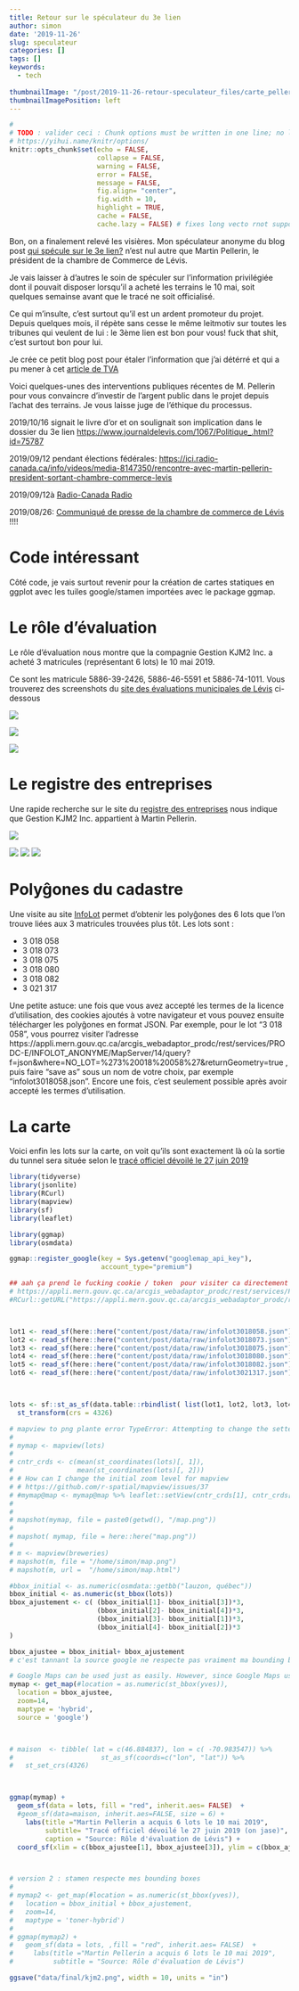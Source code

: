 ```yaml
---
title: Retour sur le spéculateur du 3e lien
author: simon
date: '2019-11-26'
slug: speculateur
categories: []
tags: []
keywords:
  - tech
  
thumbnailImage: "/post/2019-11-26-retour-speculateur_files/carte_pellerin.png" 
thumbnailImagePosition: left      
---
```



```r
#
# TODO : valider ceci : Chunk options must be written in one line; no line breaks are allowed inside chunk options;
# https://yihui.name/knitr/options/
knitr::opts_chunk$set(echo = FALSE, 
                      collapse = FALSE,
                      warning = FALSE,
                      error = FALSE,
                      message = FALSE,
                      fig.align= "center",
                      fig.width = 10,
                      highlight = TRUE,
                      cache = FALSE,
                      cache.lazy = FALSE) # fixes long vecto rnot supported quand on cache des gros éléments https://stackoverflow.com/questions/39417003/long-vectors-not-supported-yet-error-in-rmd-but-not-in-r-script
```



Bon, on a finalement relevé les visières.  Mon spéculateur anonyme du blog post [qui spécule sur le 3e lien?](https://www.simoncoulombe.com/2019/09/profit-3e-lien/) n'est nul autre que Martin Pellerin, le président de la chambre de Commerce de Lévis.  

Je vais laisser à d'autres le soin de spéculer sur l'information privilégiée dont il pouvait disposer lorsqu'il a acheté les terrains le 10 mai, soit quelques semainse avant que le tracé ne soit officialisé.  

Ce qui m'insulte, c'est surtout qu'il est un ardent promoteur du projet.  Depuis quelques mois, il répète sans cesse le même leitmotiv sur toutes les tribunes qui veulent de lui : le 3ème lien est bon pour vous!  fuck that shit, c'est surtout bon pour lui.  

Je crée ce petit blog post pour étaler l'information que j'ai détérré et qui a pu mener à cet [article de TVA](https://www.tvanouvelles.ca/2019/11/24/lachat-dun-terrain-sur-le-site-potentiel-du-3e-lien-souleve-des-questions)


Voici quelques-unes des interventions publiques récentes de M. Pellerin pour vous convaincre d'investir de l'argent public dans le projet depuis l'achat des terrains.  Je vous laisse juge de l'éthique du processus.

2019/10/16 signait le livre d'or et on soulignait son implication dans le dossier du 3e lien [https://www.journaldelevis.com/1067/Politique_.html?id=75787](Journal de Lévis)

2019/09/12 pendant élections fédérales: [https://ici.radio-canada.ca/info/videos/media-8147350/rencontre-avec-martin-pellerin-president-sortant-chambre-commerce-levis](Radio-Canada télé)

2019/09/12à [Radio-Canada Radio](https://www.facebook.com/EncoreMieuxPM/photos/martin-pellerin-pr%C3%A9sident-sortant-de-la-chambre-de-commerce-de-l%C3%A9vis-expose-son-/2137269533040224/)

2019/08/26: [Communiqué de presse de la chambre de commerce de Lévis](https://www.cclevis.ca/2019/08/sondage-leger-le-journal-lcn-sur-letat-des-routes-et-le-troisieme-lien-la-ccl-en-desaccord/) !!!!


# Code intéressant  

Côté code, je vais surtout revenir pour la création de cartes statiques en ggplot avec les tuiles google/stamen importées avec le package ggmap.

# Le rôle d'évaluation  

Le rôle d'évaluation nous montre que la compagnie Gestion KJM2 Inc. a acheté 3 matricules (représentant 6 lots) le 10 mai 2019.  

Ce sont les matricule 5886-39-2426, 5886-46-5591 et 5886-74-1011.  Vous trouverez des screenshots du [site des évaluations municipales de Lévis](https://portail.accescite.net/ProfileGovern/UEL/WEB_UEL_City.aspx?action=search) ci-dessous 


![](/post/2019-11-26-retour-speculateur_files/matricule5886382426-1.png)


![](/post/2019-11-26-retour-speculateur_files/matricule5886465591-1.png)

![](/post/2019-11-26-retour-speculateur_files/matricule5886741011-1.png)


# Le registre des entreprises   

Une rapide recherche sur le site du [registre des entreprises](https://www.registreentreprises.gouv.qc.ca/RQAnonymeGR/GR/GR03/GR03A2_19A_PIU_RechEnt_PC/PageRechSimple.aspx?T1.CodeService=S00436&Clng=F&WT.co_f=22d6bddce821178cec71574825577964) nous indique que Gestion KJM2 Inc. appartient à Martin Pellerin.


![](/post/2019-11-26-retour-speculateur_files/registre_gestion_kjm2_inc-1.png)

![](/post/2019-11-26-retour-speculateur_files/registre_gestion_kjm2_inc-2.png)
![](/post/2019-11-26-retour-speculateur_files/registre_gestion_kjm2_inc-3.png)
![](/post/2019-11-26-retour-speculateur_files/registre_gestion_kjm2_inc-4.png)

# Polyĝones du cadastre  

Une visite au site [InfoLot](https://appli.mern.gouv.qc.ca/Infolot/Info/Licence) permet d'obtenir les polyĝones des 6 lots que l'on trouve liées  aux 3 matricules trouvées plus tôt.    Les lots sont :    

* 3 018 058  
* 3 018 073   
* 3 018 075   
* 3 018 080   
* 3 018 082   
* 3 021 317  


Une petite astuce: une fois que vous avez accepté les termes de la licence d'utilisation, des cookies ajoutés à votre navigateur et vous pouvez ensuite télécharger les polyĝones en format JSON.  Par exemple, pour le lot "3 018 058", vous pourrez visiter l'adresse https://appli.mern.gouv.qc.ca/arcgis_webadaptor_prodc/rest/services/PRODC-E/INFOLOT_ANONYME/MapServer/14/query?f=json&where=NO_LOT=%273%20018%20058%27&returnGeometry=true  , puis faire "save as" sous un nom de votre choix, par exemple  "infolot3018058.json".  Encore une fois, c'est seulement possible après avoir accepté les termes d'utilisation.  


# La carte  


Voici enfin les lots sur la carte, on voit qu'ils sont exactement là où la sortie du tunnel sera située selon le [tracé officiel dévoilé le 27 juin 2019](https://www.journaldequebec.com/2019/06/27/le-3e-lien-entre-quebec-et-levis-sera-un-tunnel)

```r
library(tidyverse)
library(jsonlite)
library(RCurl)
library(mapview)
library(sf)
library(leaflet)

library(ggmap)
library(osmdata)

ggmap::register_google(key = Sys.getenv("googlemap_api_key"),
                       account_type="premium")

## aah ça prend le fucking cookie / token  pour visiter ca directement
# https://appli.mern.gouv.qc.ca/arcgis_webadaptor_prodc/rest/services/PRODC-E/INFOLOT_ANONYME/MapServer/14/query?f=json&where=NO_LOT=%273%20018%20058%27&returnGeometry=true
#RCurl::getURL("https://appli.mern.gouv.qc.ca/arcgis_webadaptor_prodc/rest/services/PRODC-E/INFOLOT_ANONYME/MapServer/14/query?f=json&where=NO_LOT=%273%20018%20058%27&returnGeometry=true")



lot1 <- read_sf(here::here("content/post/data/raw/infolot3018058.json"))
lot2 <- read_sf(here::here("content/post/data/raw/infolot3018073.json"))
lot3 <- read_sf(here::here("content/post/data/raw/infolot3018075.json"))
lot4 <- read_sf(here::here("content/post/data/raw/infolot3018080.json"))
lot5 <- read_sf(here::here("content/post/data/raw/infolot3018082.json"))
lot6 <- read_sf(here::here("content/post/data/raw/infolot3021317.json"))



lots <- sf::st_as_sf(data.table::rbindlist( list(lot1, lot2, lot3, lot4, lot5, lot6))) %>%
  st_transform(crs = 4326)
```


```r

# mapview to png plante error TypeError: Attempting to change the setter of an unconfigurable property.
# 
# mymap <- mapview(lots)
# 
# cntr_crds <- c(mean(st_coordinates(lots)[, 1]),
#                mean(st_coordinates(lots)[, 2]))
# # How can I change the initial zoom level for mapview
# # https://github.com/r-spatial/mapview/issues/37
# #mymap@map <- mymap@map %>% leaflet::setView(cntr_crds[1], cntr_crds[2], zoom = 15)
# 
# 
# mapshot(mymap, file = paste0(getwd(), "/map.png"))
# 
# mapshot( mymap, file = here::here("map.png"))
# 
# m <- mapview(breweries)
# mapshot(m, file = "/home/simon/map.png")
# mapshot(m, url =  "/home/simon/map.html")
```

```r



#bbox_initial <- as.numeric(osmdata::getbb("lauzon, québec"))
bbox_initial <- as.numeric(st_bbox(lots))
bbox_ajustement <- c( (bbox_initial[1]- bbox_initial[3])*3,
                      (bbox_initial[2]- bbox_initial[4])*3,
                      (bbox_initial[3]- bbox_initial[1])*3,
                      (bbox_initial[4]- bbox_initial[2])*3
)

bbox_ajustee = bbox_initial+ bbox_ajustement
# c'est tannant la source google ne respecte pas vraiment ma bounding box.. mais stamen oui

# Google Maps can be used just as easily. However, since Google Maps use a center/zoom specification, their input is a bit different:
mymap <- get_map(#location = as.numeric(st_bbox(yves)),
  location = bbox_ajustee,
  zoom=14,
  maptype = 'hybrid',
  source = 'google')



# maison  <- tibble( lat = c(46.884837), lon = c( -70.983547)) %>% 
#                      st_as_sf(coords=c("lon", "lat")) %>%
#   st_set_crs(4326)



ggmap(mymap) +
  geom_sf(data = lots, fill = "red", inherit.aes= FALSE)  +
  #geom_sf(data=maison, inherit.aes=FALSE, size = 6) + 
    labs(title ="Martin Pellerin a acquis 6 lots le 10 mai 2019",
         subtitle= "Tracé officiel dévoilé le 27 juin 2019 (on jase)",
         caption = "Source: Rôle d'évaluation de Lévis") +
  coord_sf(xlim = c(bbox_ajustee[1], bbox_ajustee[3]), ylim = c(bbox_ajustee[2],bbox_ajustee[4]))#+# google va chercher trop grand, je recouppe ici 



# version 2 : stamen respecte mes bounding boxes
# 
# mymap2 <- get_map(#location = as.numeric(st_bbox(yves)),
#   location = bbox_initial + bbox_ajustement,
#   zoom=14, 
#   maptype = 'toner-hybrid')
# 
# ggmap(mymap2) +
#   geom_sf(data = lots, ,fill = "red", inherit.aes= FALSE)  +
#     labs(title ="Martin Pellerin a acquis 6 lots le 10 mai 2019",
#          subtitle = "Source: Rôle d'évaluation de Lévis")

```

```r
ggsave("data/final/kjm2.png", width = 10, units = "in")
```

